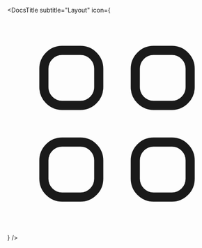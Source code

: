 
<Meta title="Introduction/Layout" />

<DocsTitle
  subtitle="Layout"
  icon={
    <svg
      xmlns="http://www.w3.org/2000/svg"
      className="h-6 w-6"
      fill="none"
      viewBox="0 0 24 24"
      stroke="currentColor"
      strokeWidth={2}
    >
      <path
        strokeLinecap="round"
        strokeLinejoin="round"
        d="M4 6a2 2 0 012-2h2a2 2 0 012 2v2a2 2 0 01-2 2H6a2 2 0 01-2-2V6zM14 6a2 2 0 012-2h2a2 2 0 012 2v2a2 2 0 01-2 2h-2a2 2 0 01-2-2V6zM4 16a2 2 0 012-2h2a2 2 0 012 2v2a2 2 0 01-2 2H6a2 2 0 01-2-2v-2zM14 16a2 2 0 012-2h2a2 2 0 012 2v2a2 2 0 01-2 2h-2a2 2 0 01-2-2v-2z"
      />
    </svg>
  }
/>

<DocsGrid />
